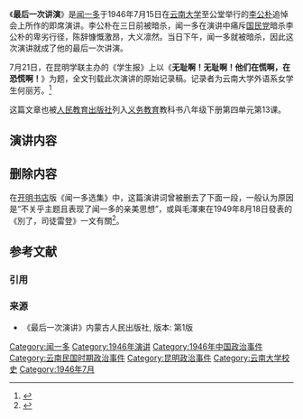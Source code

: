 {{refimprove|time=2020-05-24T10:14:34+00:00}}
《'''最后一次讲演'''》是[[闻一多|闻一多]]于1946年7月15日在[[云南大学|云南大学]]至公堂举行的[[李公朴|李公朴]]追悼会上所作的即席演讲。李公朴在三日前被暗杀，闻一多在演讲中痛斥[[国民党|国民党]]暗杀李公朴的卑劣行径，陈辞慷慨激昂，大义凛然。当日下午，闻一多就被暗杀，因此这次演讲就成了他的最后一次讲演。

7月21日，在昆明学联主办的《学生报》上以《'''无耻啊！无耻啊！他们在慌啊，在恐慌啊！'''》为题，全文刊载此次演讲的原始记录稿。记录者为云南大学外语系女学生何丽芳。<ref>{{cite web|url=http://special.yunnan.cn/2008page/culture/html/2009-07/10/content_643548.htm|title=她记录了闻一多《最后一次的演讲》|publisher=云南网 来源:云南日报|author=记者：万迎春|date=2009-07-10|accessdate=2011-07-17|language=Zh-hans|deadurl=yes|archiveurl=https://web.archive.org/web/20160306042908/http://special.yunnan.cn/2008page/culture/html/2009-07/10/content_643548.htm|archivedate=2016年3月6日|df=}}</ref>

这篇文章也被[[人民教育出版社|人民教育出版社]]列入[[义务教育|义务教育]]教科书八年级下册第四单元第13课。

== 演讲内容 ==
{{Cquote|
这几天，大家晓得，在昆明出现了历史上最卑劣最无耻的事情！李先生究竟犯了什么罪，竟遭此毒手？他只不过用笔写写文章，用嘴说说话，而他所写的，所说的，都无非是一个没有失掉良心的中国人的话！大家都有一支笔，有一张嘴，有什么理由拿出来讲啊！有事实拿出来说啊！（闻先生声音激动了）为什么要打要杀，而且又不敢光明正大来打来杀，而偷偷摸摸的来暗杀！（鼓掌）这成什么话？（鼓掌）今天，这里有没有特务？你站出来！是好汉的站出来！你出来讲！凭什么要杀死李先生？（厉声，热烈地鼓掌）杀死了人，又不敢承认，还要诬蔑人，说什么“桃色事件”，说什么共产党杀共产党，无耻啊！无耻啊！（热烈地鼓掌）这是某集团的无耻，恰是李先生的光荣！李先生在昆明被暗杀，是李先生留给昆明的光荣！也是昆明人的光荣！（鼓掌）

去年“一二·一”昆明青年学生为了反对内战，遭受屠杀，那算是青年的一代献出了他们最宝贵的生命！现在李先生为了争取民主和平而遭受了反动派的暗杀，我们骄傲一点说，这算是象我这样大年纪的一代，我们的老战友，献出了最宝贵的生命！这两桩事发生在昆明，这算是昆明无限的光荣！（热烈地鼓掌）

反动派暗杀李先生的消息传出以后，大家听了都悲愤痛恨。我心里想，这些无耻的东西，不知他们是怎么想法，他们的心理是什么状态，他们的心怎样长的！（捶击桌子）其实简单，他们这样疯狂的来制造恐怖，正是他们自己在慌啊！在害怕啊！所以他们制造恐怖，其实是他们自己在恐怖啊！特务们，你们想想，你们还有几天？你们完了，快完了！你们以为打伤几个，杀死几个就可以了事，就可以把人民吓倒了吗？其实广大的人民是打不尽的，杀不完的！要是这样可以的话，世界上早没有人了。

你们杀死一个李公朴，会有千百万个李公朴站起来！你们将失去千百万的人民！你们看着我们人少，没有力量？告诉你们，我们的力量大得很，强得很！看今天来的这些人都是我们的人，都是我们的力量！此外还有广大的市民！我们有这个信心：人民的力量是要胜利的，真理是永远是要胜利的，真理是永远存在的。历史上没有一个反人民的势力不被人民毁灭的！希特勒，墨索里尼，不都在人民之前倒下去了吗？翻开历史看看，你们还站得住几天！你们完了，快了！快完了！我们的光明就要出现了。我们看，光明就在我们眼前，而现在正是黎明之前那个最黑暗的时候。我们有力量打破这个黑暗，争到光明！我们的光明，恰是反动派的末日！（热烈地鼓掌）

现在司徒雷登出任美驻华大使，司徒雷登是中国人民的朋友，是教育家，他生长在中国，受的美国教育。他住在中国的时间比住在美国的时间长，他就如一个中国的留学生一样，从前在北平时，也常见面。他是一位和蔼可亲的学者，是真正知道中国人民的要求的，这不是说司徒雷登有三头六臂，能替中国人民解决一切，而是说美国人民的舆论抬头，美国才有这转变。

李先生的血不会白流的！李先生赔上了这条性命，我们要换来一个代价。“一二·一”四烈士倒下了，年青的战士们的血换来了政治协商会议的召开；现在李先生倒下了，他的血要换取政协会议的重开！（热烈地鼓掌）我们有这个信心！（鼓掌）

“一二·一”是昆明的光荣，是云南人民的光荣。云南有光荣的历史，远的如护国，这不用说了，近的如“一二·一”，都属于云南人民的。我们要发扬云南光荣的历史！（听众表示接受）

反动派挑拨离间，卑鄙无耻，你们看见联大走了，学生放暑假了，便以为我们没有力量了吗？特务们！你们看见今天到会的一千多青年，又握起手来了，我们昆明的青年决不会让你们这样蛮横下去的！

反动派，你看见一个倒下去，可也看得见千百个继起的！

正义是杀不完的，因为真理永远存在！（鼓掌）

历史赋予昆明的任务是争取民主和平，我们昆明的青年必须完成这任务！

我们不怕死，我们有牺牲的精神！我们随时像李先生一样，前脚跨出大门，后脚就不准备再跨进大门！（长时间地鼓掌）
}}

== 删除内容 ==

在[[开明书店|开明书店]]版《闻一多选集》中，这篇演讲词曾被删去了下面一段，一般认为原因是“不关乎主题且表现了闻一多的亲美思想”，或與毛澤東在1949年8月18日發表的《別了，司徒雷登》一文有關<ref>{{cite journal| author=陳改玲 |url=https://kns.cnki.net/KCMS/detail/detail.aspx?dbcode=CJFQ&dbname=CJFD2005&filename=XWYC200506003&v=MDUzOTJGaURnV3J2SVBUclNiYkc0SHRUTXFZOUZaNFI4ZVgxTHV4WVM3RGgxVDNxVHJXTTFGckNVUjdxZll1UnE=&UID=WEEvREcwSlJHSldTTEYzU3FBN2wrY0h5TlJyOGZQK2c5N3ZybGk2cnBWUT0%3d%249A4hF_YAuvQ5obgVAqNKPCYcEjKensW4IQMovwHtwkF4VYPoHbKxJw!!&autoLogin=0 | title=作為「紀程碑」的開明版「新文學選集」| accessdate=2013-07-03 |journal=中国现代文学研究丛刊 |ISSN=1003-0263 |year=2005 |issue=6 |pages=69-71}}</ref>。

{{cquote|反动派故意挑拨美苏的矛盾，想利用这矛盾来打内战。任你们怎么样挑拨，怎么样离间，美苏不一定打呀！现在四外长会议已经圆满闭幕了。这不是说美苏间已没有矛盾，但是可以让步，可以妥协，事情是曲折的，不是直线的。我们新闻被封锁着，不知道美苏的开明舆论如何抬头，我们也看不见美国人民的那种新的力量，在日益增长。但是，事实的反映，我们可以看出。
    
第一，现在司徒雷登出任美驻华大使，司徒雷登是中国人民的朋友，是教育家。他生长在中国，受美国教育。他在中国的时间比美国长，他就如一个中国的留美生一样，从前在北平时，也常见面，他是一位和霭可亲的老者，是真正知道中国人民的要求的。这不是说司徒雷登有三头六臂，能替中国人民解决一切，而是说美国人民的舆论抬头，美国才有这转变。
    
其次，反动派干得太不像样了，在四外长会议上，才不要中国做二十一国和平会议的召集人，这就是做点颜色给你看看，这也说明美国的支持是有限度的，人民的忍耐和国际的忍耐也是有限度的。|author=聞一多|source=《最后一次演讲》被删部分|width=90%}}

== 参考文献 ==
=== 引用 ===
{{Reflist}}

=== 来源 ===
{{Wikisource|最后一次的演讲}}
* 《最后一次演讲》内蒙古人民出版社, 版本: 第1版

[[Category:闻一多|Category:闻一多]]
[[Category:1946年演讲|Category:1946年演讲]]
[[Category:1946年中国政治事件|Category:1946年中国政治事件]]
[[Category:云南民国时期政治事件|Category:云南民国时期政治事件]]
[[Category:昆明政治事件|Category:昆明政治事件]]
[[Category:云南大学校史|Category:云南大学校史]]
[[Category:1946年7月|Category:1946年7月]]